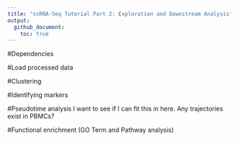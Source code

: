 ```yaml
---
title: "scRNA-Seq Tutorial Part 2: Exploration and Downstream Analysis"
output:
  github_document:
    toc: true
---
```


#Dependencies

#Load processed data

#Clustering

#Identifying markers

#Pseudotime analysis
I want to see if I can fit this in here. Any trajectories exist in PBMCs?

#Functional enrichment (GO Term and Pathway analysis)

